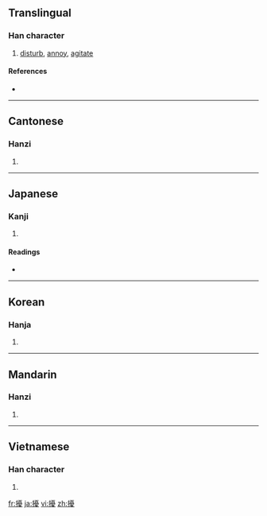 {{also|扰}}
==Translingual==

===Han character===
{{Han char|rn=64|rad=手|as=15|sn=18|four=5104<sub>7</sub>|canj=手一月水 (QMBE)}}

# [[disturb]], [[annoy]], [[agitate]]

====References====
* {{Han ref|kx=0461.280|dkj=12920|dj=0810.340|hdz=31979.100|uh=64FE|ud=25854|bh=C25A|bd=49754}}

----

==Cantonese==

===Hanzi===
{{yue-hanzi|jyut=|y=yiu2|sim=扰}}

# {{defn|Cantonese|sort=手15}}

----

==Japanese==

===Kanji===
{{ja-kanji|grade=|rs=手15}}

# {{defn|Japanese}}

====Readings====
* {{ja-readings|on=[[じょう]] (jō)|kun=[[みだれる]] (midareru), [[わずらわし]] (wazurawashi)}}

----

==Korean==

===Hanja===
{{ko-hanja|hangeul=요|eumhun=|rv=yo|mr=yo|y=yo}}

# {{defn|Korean|sort=手15}}

----

==Mandarin==

===Hanzi===
{{cmn-hanzi|sim=扰|pin=[[rǎo]] ([[rao3]]), [[róu]] ([[rou2]])|wg=jao<sup>3</sup>, jou<sup>2</sup>}}

# {{defn|Mandarin|sort=手15}}

----

==Vietnamese==

===Han character===
{{vi-hantu|[[nhiễu]], [[nhầu]]|rs=手15}}

# {{defn|Vietnamese|sort=手15}}

[[fr:擾]]
[[ja:擾]]
[[vi:擾]]
[[zh:擾]]